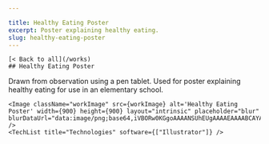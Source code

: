```yaml
---

title: Healthy Eating Poster
excerpt: Poster explaining healthy eating.
slug: healthy-eating-poster
---
```



    [< Back to all](/works)
    ## Healthy Eating Poster
    

  <div className="work-detail" data-id="4" data-disabled="0"
  data-featured="0" data-category="1" >
    Drawn from observation using a pen tablet. Used for poster explaining healthy eating for use in an elementary school.
    
    <Image className="workImage" src={workImage} alt='Healthy Eating Poster' width={900} height={900} layout="intrinsic" placeholder="blur" blurDataUrl="data:image/png;base64,iVBORw0KGgoAAAANSUhEUgAAAAEAAAABCAYAAAAfFcSJAAAADUlEQVR42mNk+P+/HgAFhAJ/wlseKgAAAABJRU5ErkJggg==" />
    <TechList title="Technologies" software={["Illustrator"]} />
  </div>

   
    
